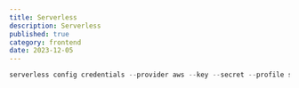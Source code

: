```yaml
---
title: Serverless
description: Serverless
published: true
category: frontend
date: 2023-12-05
---
```


```Javascript
serverless config credentials --provider aws --key --secret --profile serverless-admin
```
